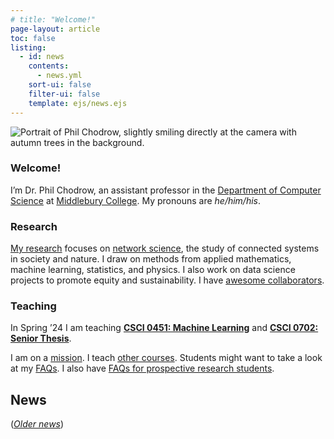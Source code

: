 ```yaml
---
# title: "Welcome!"
page-layout: article
toc: false
listing:
  - id: news
    contents: 
      - news.yml
    sort-ui: false
    filter-ui: false
    template: ejs/news.ejs
---
```

 
<img src="assets/img/avatar-bg-trimmed.png" class="img-responsive img-profile" alt="Portrait of Phil Chodrow, slightly smiling directly at the camera with autumn trees in the background."> 

### Welcome!  
      
I'm Dr. Phil Chodrow, an assistant professor in the [Department of Computer Science](https://www.middlebury.edu/academics/cs) at [Middlebury College](https://www.middlebury.edu/#story645114). My pronouns are *he/him/his*. 

### Research

[My research](research.qmd) focuses on [network science](https://en.wikipedia.org/wiki/Network_science), the study of connected systems in society and nature. I draw on methods from applied mathematics, machine learning, statistics, and physics. I also work on data science projects to promote equity and sustainability. I have [awesome collaborators](research.qmd#key-collaborators). 

### Teaching

In Spring '24 I am teaching **[CSCI 0451: Machine Learning](https://middlebury-csci-0451.github.io/CSCI-0451-s24/)** and **[CSCI 0702: Senior Thesis](https://www.philchodrow.prof/csci-702-ws24/)**. 


   
I am on a [mission](mission.qmd). I teach [other courses](teaching.qmd). Students might want to take a look at my [FAQs](for-students.qmd). I also have [FAQs for prospective research students](student-research.qmd). 

<div class="no-wrap">
    
## News
    
:::{#news}
:::
   

([*Older news*](news_archive.qmd))

</div>